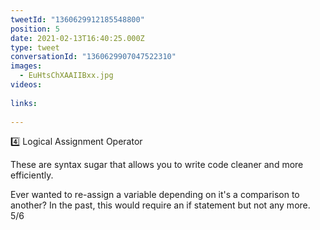 ```yaml
---
tweetId: "1360629912185548800"
position: 5
date: 2021-02-13T16:40:25.000Z
type: tweet
conversationId: "1360629907047522310"
images:
  - EuHtsChXAAIIBxx.jpg
videos:
  
links:
  
---
```

4️⃣ Logical Assignment Operator

These are syntax sugar that allows you to write code cleaner and more efficiently.

Ever wanted to re-assign a variable depending on it's a comparison to another? In the past, this would require an if statement but not any more. 5/6 
